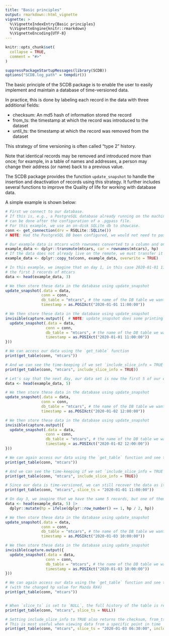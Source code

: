 ```yaml
---
title: "Basic principles"
output: rmarkdown::html_vignette
vignette: >
  %\VignetteIndexEntry{Basic principles}
  %\VignetteEngine{knitr::rmarkdown}
  %\VignetteEncoding{UTF-8}
---
```


```r
knitr::opts_chunk$set(
  collapse = TRUE,
  comment = "#>"
)
```

```r
suppressPackageStartupMessages(library(SCDB))
options("SCDB.log_path" = tempdir())
```

The basic principle of the SCDB package is to enable the user to easily implement and maintain a database of time-versioned data.

In practice, this is done by labeling each record in the data with three additional fields:

* checksum: An md5 hash of information stored the record
* from\_ts: the timestamp at which the record was introduced to the dataset
* until\_ts: the timestamp at which the record was removed from the dataset

This strategy of time versioning is often called "type 2" history.

Note that identical records may be removed and introduced more than once; for example, in a table of names and addresses, a person may change their address (or name) back to a previous value.

The SCDB package provides the function `update_snapshot` to handle the insertion and deactivation of records using this strategy.
It further includes several functions to improve the Quality of life for working with database data.

A simple example is shown below:

```r
# First we connect to our database.
# If this is, e.g., a PostgreSQL database already running on the machine, connection
# can be done after the configuration of a .pgpass file.
# For this example, we use an on-disk SQLite db to showcase.
conn <- get_connection(drv = RSQLite::SQLite())
# NOTE: Had the PostgreSQL DB been configured, we would not need to pass any args to get_connection()
```

```r
# Our example data is mtcars with rownames converted to a column and only the first hp column of mtcars
example_data <- dplyr::transmute(mtcars, car = rownames(mtcars), hp)
# If the data does not already live on the remote, we must transfer it
example_data <- dplyr::copy_to(conn, example_data, overwrite = TRUE)

```

```r
# In this example, we imagine that on day 1, in this case 2020-01-01 11:00:00, our data known to us is
# the first 3 records of mtcars
data <- head(example_data, 3)
```

```r
# We then store these data in the database using update_snapshot
update_snapshot(.data = data,
                conn = conn,
                db_table = "mtcars", # the name of the DB table we want to store the data in
                timestamp = as.POSIXct("2020-01-01 11:00:00"))
```
```r
# We then store these data in the database using update_snapshot
invisible(capture.output({  # NOTE: update_snapshot does some printing to terminal
  update_snapshot(.data = data,
                  conn = conn,
                  db_table = "mtcars", # the name of the DB table we want to store the data in
                  timestamp = as.POSIXct("2020-01-01 11:00:00"))
}))
```

```r
# We can access our data using the `get_table` function
print(get_table(conn, "mtcars"))

# And we can see the time-keeping if we set `include_slice_info = TRUE`
print(get_table(conn, "mtcars", include_slice_info = TRUE))
```

```r
# Let's say that the next day, our data set is now the first 5 of our example data
data <- head(example_data, 5)
```

```r
# We then store these data in the database using update_snapshot
update_snapshot(.data = data,
                conn = conn,
                db_table = "mtcars", # the name of the DB table we want to store the data in
                timestamp = as.POSIXct("2020-01-02 12:00:00"))
```
```r
# We then store these data in the database using update_snapshot
invisible(capture.output({
  update_snapshot(.data = data,
                  conn = conn,
                  db_table = "mtcars", # the name of the DB table we want to store the data in
                  timestamp = as.POSIXct("2020-01-02 12:00:00"))
}))
```

```r

# We can again access our data using the `get_table` function and see the latest available data
print(get_table(conn, "mtcars"))

# And we can see the time-keeping if we set `include_slice_info = TRUE`
print(get_table(conn, "mtcars", include_slice_info = TRUE))

# Since our data is time-versioned, we can still recover the data as it looked the day before
print(get_table(conn, "mtcars", slice_ts = "2020-01-01 11:00:00"))
```

```r
# On day 3, we imagine that we have the same 5 records, but one of them is altered slightly
data <- head(example_data, 5) |>
  dplyr::mutate(hp = ifelse(dplyr::row_number() == 1, hp / 2, hp))
```

```r
# We then store these data in the database using update_snapshot
update_snapshot(.data = data,
                conn = conn,
                db_table = "mtcars", # the name of the DB table we want to store the data in
                timestamp = as.POSIXct("2020-01-03 10:00:00"))
```
```r
# We then store these data in the database using update_snapshot
invisible(capture.output({
  update_snapshot(.data = data,
                  conn = conn,
                  db_table = "mtcars", # the name of the DB table we want to store the data in
                  timestamp = as.POSIXct("2020-01-03 10:00:00"))
}))
```

```r
# We can again access our data using the `get_table` function and see that the currently available data
# (with the changed hp value for Mazda RX4)
print(get_table(conn, "mtcars"))


# When `slice_ts` is set to `NULL`, the full history of the table is returned
print(get_table(conn, "mtcars", slice_ts = NULL))

# Setting include_slice_info to TRUE also returns the checksum, from_ts and until_ts fields.
# This is most useful when viewing data from a specific point in time
print(get_table(conn, "mtcars", slice_ts = "2020-01-03 06:30:00", include_slice_info = TRUE))
```
